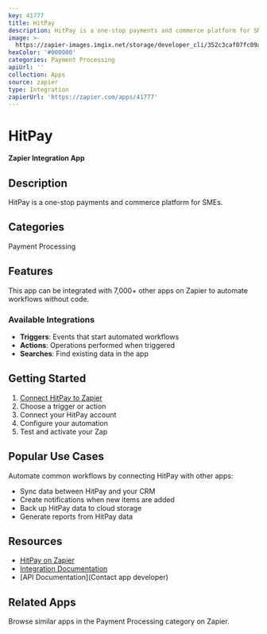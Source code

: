 ```yaml
---
key: 41777
title: HitPay
description: HitPay is a one-stop payments and commerce platform for SMEs.
image: >-
  https://zapier-images.imgix.net/storage/developer_cli/352c3caf07fc09a6c8b73c7522a8dc44.png?auto=format%2Ccompress&ixlib=python-3.0.0&q=50
hexColor: '#000000'
categories: Payment Processing
apiUrl: ''
collection: Apps
source: zapier
type: Integration
zapierUrl: 'https://zapier.com/apps/41777'
---
```

# HitPay

**Zapier Integration App**

## Description

HitPay is a one-stop payments and commerce platform for SMEs.

## Categories

Payment Processing

## Features

This app can be integrated with 7,000+ other apps on Zapier to automate workflows without code.

### Available Integrations

- **Triggers**: Events that start automated workflows
- **Actions**: Operations performed when triggered
- **Searches**: Find existing data in the app

## Getting Started

1. [Connect HitPay to Zapier](https://zapier.com/apps/41777)
2. Choose a trigger or action
3. Connect your HitPay account
4. Configure your automation
5. Test and activate your Zap

## Popular Use Cases

Automate common workflows by connecting HitPay with other apps:

- Sync data between HitPay and your CRM
- Create notifications when new items are added
- Back up HitPay data to cloud storage
- Generate reports from HitPay data

## Resources

- [HitPay on Zapier](https://zapier.com/apps/41777)
- [Integration Documentation](https://zapier.com/apps/41777/integrations)
- [API Documentation](Contact app developer)

## Related Apps

Browse similar apps in the Payment Processing category on Zapier.

